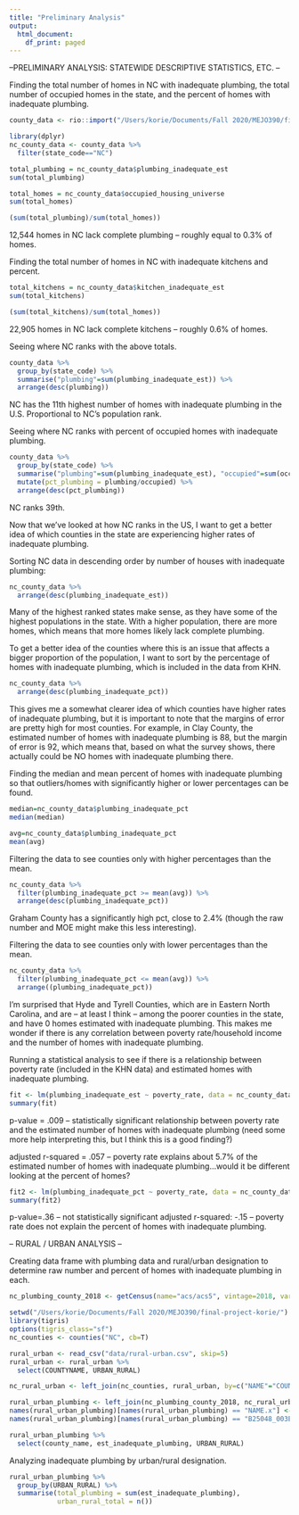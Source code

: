 ```yaml
---
title: "Preliminary Analysis"
output:
  html_document:
    df_print: paged
---
```


--PRELIMINARY ANALYSIS: STATEWIDE DESCRIPTIVE STATISTICS, ETC. --

Finding the total number of homes in NC with inadequate plumbing, the total number of occupied homes in the state, and the percent of homes with inadequate plumbing.
```r
county_data <- rio::import("/Users/korie/Documents/Fall 2020/MEJO390/final-project-korie/data/KHN-county-housing-data.csv")

library(dplyr)
nc_county_data <- county_data %>%
  filter(state_code=="NC")

total_plumbing = nc_county_data$plumbing_inadequate_est
sum(total_plumbing)

total_homes = nc_county_data$occupied_housing_universe
sum(total_homes)

(sum(total_plumbing)/sum(total_homes))
```
12,544 homes in NC lack complete plumbing -- roughly equal to 0.3% of homes.

Finding the total number of homes in NC with inadequate kitchens and percent.
```r
total_kitchens = nc_county_data$kitchen_inadequate_est
sum(total_kitchens)

(sum(total_kitchens)/sum(total_homes))
```
22,905 homes in NC lack complete kitchens -- roughly 0.6% of homes.

Seeing where NC ranks with the above totals.
```r
county_data %>%
  group_by(state_code) %>%
  summarise("plumbing"=sum(plumbing_inadequate_est)) %>%
  arrange(desc(plumbing))
```
NC has the 11th highest number of homes with inadequate plumbing in the U.S. Proportional to NC's population rank.

Seeing where NC ranks with percent of occupied homes with inadequate plumbing.
```r
county_data %>%
  group_by(state_code) %>%
  summarise("plumbing"=sum(plumbing_inadequate_est), "occupied"=sum(occupied_housing_universe)) %>%
  mutate(pct_plumbing = plumbing/occupied) %>%
  arrange(desc(pct_plumbing))
```
NC ranks 39th.


Now that we've looked at how NC ranks in the US, I want to get a better idea of which counties in the state are experiencing higher rates of inadequate plumbing.

Sorting NC data in descending order by number of houses with inadequate plumbing:
```r
nc_county_data %>%
  arrange(desc(plumbing_inadequate_est))
```
Many of the highest ranked states make sense, as they have some of the highest populations in the state. With a higher population, there are more homes, which means that more homes likely lack complete plumbing.

To get a better idea of the counties where this is an issue that affects a bigger proportion of the population, I want to sort by the percentage of homes with inadequate plumbing, which is included in the data from KHN.
```r
nc_county_data %>%
  arrange(desc(plumbing_inadequate_pct))
```
This gives me a somewhat clearer idea of which counties have higher rates of inadequate plumbing, but it is important to note that the margins of error are pretty high for most counties. For example, in Clay County, the estimated number of homes with inadequate plumbing is 88, but the margin of error is 92, which means that, based on what the survey shows, there actually could be NO homes with inadequate plumbing there.

Finding the median and mean percent of homes with inadequate plumbing so that outliers/homes with significantly higher or lower percentages can be found.
```r
median=nc_county_data$plumbing_inadequate_pct
median(median)

avg=nc_county_data$plumbing_inadequate_pct
mean(avg)
```

Filtering the data to see counties only with higher percentages than the mean.
```r
nc_county_data %>%
  filter(plumbing_inadequate_pct >= mean(avg)) %>%
  arrange(desc(plumbing_inadequate_pct))
```
Graham County has a significantly high pct, close to 2.4% (though the raw number and MOE might make this less interesting).

Filtering the data to see counties only with lower percentages than the mean.
```r
nc_county_data %>%
  filter(plumbing_inadequate_pct <= mean(avg)) %>%
  arrange((plumbing_inadequate_pct))
```
I'm surprised that Hyde and Tyrell Counties, which are in Eastern North Carolina, and are -- at least I think -- among the poorer counties in the state, and have 0 homes estimated with inadequate plumbing. This makes me wonder if there is any correlation between poverty rate/household income and the number of homes with inadequate plumbing.

Running a statistical analysis to see if there is a relationship between poverty rate (included in the KHN data) and estimated homes with inadequate plumbing.
```r
fit <- lm(plumbing_inadequate_est ~ poverty_rate, data = nc_county_data)
summary(fit)
```
p-value = .009 -- statistically significant relationship between poverty rate and the estimated number of homes with inadequate plumbing (need some more help interpreting this, but I think this is a good finding?)

adjusted r-squared = .057 -- poverty rate explains about 5.7% of the estimated number of homes with inadequate plumbing...would it be different looking at the percent of homes?
```r
fit2 <- lm(plumbing_inadequate_pct ~ poverty_rate, data = nc_county_data)
summary(fit2)
```
p-value=.36 -- not statistically significant
adjusted r-squared: -.15 -- poverty rate does not explain the percent of homes with inadequate plumbing.



-- RURAL / URBAN ANALYSIS --

Creating data frame with plumbing data and rural/urban designation to determine raw number and percent of homes with inadequate plumbing in each.
```r
nc_plumbing_county_2018 <- getCensus(name="acs/acs5", vintage=2018, vars=c("NAME", "B25048_003E"), region="county:*", regionin="state:37")

setwd("/Users/korie/Documents/Fall 2020/MEJO390/final-project-korie/")
library(tigris)
options(tigris_class="sf")
nc_counties <- counties("NC", cb=T)

rural_urban <- read_csv("data/rural-urban.csv", skip=5)
rural_urban <- rural_urban %>%
  select(COUNTYNAME, URBAN_RURAL)

nc_rural_urban <- left_join(nc_counties, rural_urban, by=c("NAME"="COUNTYNAME"))

rural_urban_plumbing <- left_join(nc_plumbing_county_2018, nc_rural_urban, by=c("county"="COUNTYFP")) 
names(rural_urban_plumbing)[names(rural_urban_plumbing) == "NAME.x"] <- "county_name"
names(rural_urban_plumbing)[names(rural_urban_plumbing) == "B25048_003E"] <- "est_inadequate_plumbing"

rural_urban_plumbing %>%
  select(county_name, est_inadequate_plumbing, URBAN_RURAL)
```

Analyzing inadequate plumbing by urban/rural designation.
```r
rural_urban_plumbing %>%
  group_by(URBAN_RURAL) %>%
  summarise(total_plumbing = sum(est_inadequate_plumbing),
            urban_rural_total = n())
```
















